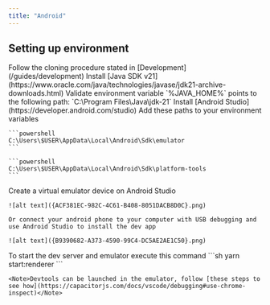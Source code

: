 ```yaml
---
title: "Android"
---
```


## Setting up environment

<Steps>
  <Step title="First Step" icon='github'>
    Follow the cloning procedure stated in [Development](/guides/development)
  </Step>

  <Step title="Second Step" icon='java'>
    Install [Java SDK v21](https://www.oracle.com/java/technologies/javase/jdk21-archive-downloads.html)
  </Step>

  <Step title="Third Step" icon='code'>
    Validate environment variable `%JAVA_HOME%` points to the following path: `C:\Program Files\Java\jdk-21`
  </Step>

  <Step title="Fourth Step" icon='android'>
    Install [Android Studio](https://developer.android.com/studio)
  </Step>

  <Step title="Fifth Step" icon='code'>
    Add these paths to your environment variables

    ```powershell
    C:\Users\$USER\AppData\Local\Android\Sdk\emulator
    ```
    
    ```powershell
    C:\Users\$USER\AppData\Local\Android\Sdk\platform-tools
    ```
  </Step>

  <Step title="Sixth Step" icon='mobile'>
    Create a virtual emulator device on Android Studio

    ![alt text]({ACF381EC-982C-4C61-B408-8051DACB8D0C}.png)

    Or connect your android phone to your computer with USB debugging and use Android Studio to install the dev app

    ![alt text]({B9390682-A373-4590-99C4-DC5AE2AE1C50}.png)
  </Step>

  <Step title="Seventh Step" icon='magnifying-glass'>
    To start the dev server and emulator execute this command
    ```sh
    yarn start:renderer
    ```

    <Note>Devtools can be launched in the emulator, follow [these steps to see how](https://capacitorjs.com/docs/vscode/debugging#use-chrome-inspect)</Note>
  </Step>

</Steps>
